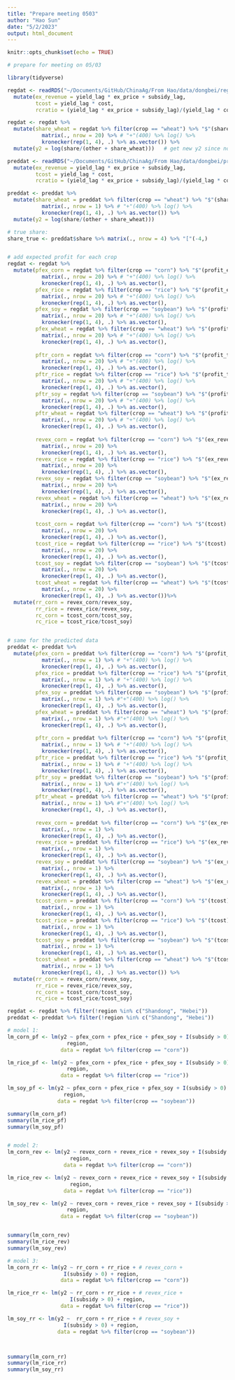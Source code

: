 ```yaml
---
title: "Prepare meeting 0503"
author: "Hao Sun"
date: "5/2/2023"
output: html_document
---
```


```r
knitr::opts_chunk$set(echo = TRUE)
```

```r
# prepare for meeting on 05/03

library(tidyverse)

regdat <- readRDS("~/Documents/GitHub/ChinaAg/From Hao/data/dongbei/regdat_V2.rds") %>% 
  mutate(ex_revenue = yield_lag * ex_price + subsidy_lag, 
         tcost = yield_lag * cost,
         rcratio = (yield_lag * ex_price + subsidy_lag)/(yield_lag * cost)) 

regdat <- regdat %>% 
  mutate(share_wheat = regdat %>% filter(crop == "wheat") %>% "$"(share) %>% 
           matrix(., nrow = 20) %>% # "+"(400) %>% log() %>% 
           kronecker(rep(1, 4), .) %>% as.vector()) %>% 
  mutate(y2 = log(share/(other + share_wheat)))   # get new y2 since now we combine other and wheat

preddat <- readRDS("~/Documents/GitHub/ChinaAg/From Hao/data/dongbei/preddat_V2.rds") %>% 
  mutate(ex_revenue = yield_lag * ex_price + subsidy_lag,
         tcost = yield_lag * cost,
         rcratio = (yield_lag * ex_price + subsidy_lag)/(yield_lag * cost)) 

preddat <- preddat %>% 
  mutate(share_wheat = preddat %>% filter(crop == "wheat") %>% "$"(share) %>% 
           matrix(., nrow = 1) %>% # "+"(400) %>% log() %>% 
           kronecker(rep(1, 4), .) %>% as.vector()) %>% 
  mutate(y2 = log(share/(other + share_wheat))) 

# true share: 
share_true <- preddat$share %>% matrix(., nrow = 4) %>% "["(-4,)


# add expected profit for each crop 
regdat <- regdat %>% 
  mutate(pfex_corn = regdat %>% filter(crop == "corn") %>% "$"(profit_ex) %>% 
           matrix(., nrow = 20) %>% # "+"(400) %>% log() %>% 
           kronecker(rep(1, 4), .) %>% as.vector(), 
         pfex_rice = regdat %>% filter(crop == "rice") %>% "$"(profit_ex) %>% 
           matrix(., nrow = 20) %>% # "+"(400) %>% log() %>% 
           kronecker(rep(1, 4), .) %>% as.vector(), 
         pfex_soy = regdat %>% filter(crop == "soybean") %>% "$"(profit_ex) %>% 
           matrix(., nrow = 20) %>% # "+"(400) %>% log() %>% 
           kronecker(rep(1, 4), .) %>% as.vector(), 
         pfex_wheat = regdat %>% filter(crop == "wheat") %>% "$"(profit_ex) %>% 
           matrix(., nrow = 20) %>% # "+"(400) %>% log() %>% 
           kronecker(rep(1, 4), .) %>% as.vector(),
         
         pftr_corn = regdat %>% filter(crop == "corn") %>% "$"(profit_true_lag) %>% 
           matrix(., nrow = 20) %>% # "+"(400) %>% log() %>% 
           kronecker(rep(1, 4), .) %>% as.vector(), 
         pftr_rice = regdat %>% filter(crop == "rice") %>% "$"(profit_true_lag) %>% 
           matrix(., nrow = 20) %>% # "+"(400) %>% log() %>% 
           kronecker(rep(1, 4), .) %>% as.vector(), 
         pftr_soy = regdat %>% filter(crop == "soybean") %>% "$"(profit_true_lag) %>% 
           matrix(., nrow = 20) %>% # "+"(400) %>% log() %>% 
           kronecker(rep(1, 4), .) %>% as.vector(), 
         pftr_wheat = regdat %>% filter(crop == "wheat") %>% "$"(profit_true_lag) %>% 
           matrix(., nrow = 20) %>% # "+"(400) %>% log() %>% 
           kronecker(rep(1, 4), .) %>% as.vector(),
         
         revex_corn = regdat %>% filter(crop == "corn") %>% "$"(ex_revenue) %>% 
           matrix(., nrow = 20) %>% 
           kronecker(rep(1, 4), .) %>% as.vector(), 
         revex_rice = regdat %>% filter(crop == "rice") %>% "$"(ex_revenue) %>% 
           matrix(., nrow = 20) %>% 
           kronecker(rep(1, 4), .) %>% as.vector(),
         revex_soy = regdat %>% filter(crop == "soybean") %>% "$"(ex_revenue) %>% 
           matrix(., nrow = 20) %>% 
           kronecker(rep(1, 4), .) %>% as.vector(), 
         revex_wheat = regdat %>% filter(crop == "wheat") %>% "$"(ex_revenue) %>% 
           matrix(., nrow = 20) %>% 
           kronecker(rep(1, 4), .) %>% as.vector(),
         
         tcost_corn = regdat %>% filter(crop == "corn") %>% "$"(tcost) %>% 
           matrix(., nrow = 20) %>% 
           kronecker(rep(1, 4), .) %>% as.vector(), 
         tcost_rice = regdat %>% filter(crop == "rice") %>% "$"(tcost) %>% 
           matrix(., nrow = 20) %>% 
           kronecker(rep(1, 4), .) %>% as.vector(),
         tcost_soy = regdat %>% filter(crop == "soybean") %>% "$"(tcost) %>% 
           matrix(., nrow = 20) %>% 
           kronecker(rep(1, 4), .) %>% as.vector(), 
         tcost_wheat = regdat %>% filter(crop == "wheat") %>% "$"(tcost) %>% 
           matrix(., nrow = 20) %>% 
           kronecker(rep(1, 4), .) %>% as.vector())%>% 
  mutate(rr_corn = revex_corn/revex_soy, 
         rr_rice = revex_rice/revex_soy,
         rc_corn = tcost_corn/tcost_soy, 
         rc_rice = tcost_rice/tcost_soy)


# same for the predicted data 
preddat <- preddat %>% 
  mutate(pfex_corn = preddat %>% filter(crop == "corn") %>% "$"(profit_ex) %>% 
           matrix(., nrow = 1) %>% # "+"(400) %>% log() %>% 
           kronecker(rep(1, 4), .) %>% as.vector(), 
         pfex_rice = preddat %>% filter(crop == "rice") %>% "$"(profit_ex) %>% 
           matrix(., nrow = 1) %>% # "+"(400) %>% log() %>% 
           kronecker(rep(1, 4), .) %>% as.vector(), 
         pfex_soy = preddat %>% filter(crop == "soybean") %>% "$"(profit_ex) %>% 
           matrix(., nrow = 1) %>% #"+"(400) %>% log() %>% 
           kronecker(rep(1, 4), .) %>% as.vector(), 
         pfex_wheat = preddat %>% filter(crop == "wheat") %>% "$"(profit_ex) %>% 
           matrix(., nrow = 1) %>% #"+"(400) %>% log() %>% 
           kronecker(rep(1, 4), .) %>% as.vector(),
         
         pftr_corn = preddat %>% filter(crop == "corn") %>% "$"(profit_true_lag) %>% 
           matrix(., nrow = 1) %>% # "+"(400) %>% log() %>% 
           kronecker(rep(1, 4), .) %>% as.vector(), 
         pftr_rice = preddat %>% filter(crop == "rice") %>% "$"(profit_true_lag) %>% 
           matrix(., nrow = 1) %>% # "+"(400) %>% log() %>% 
           kronecker(rep(1, 4), .) %>% as.vector(), 
         pftr_soy = preddat %>% filter(crop == "soybean") %>% "$"(profit_true_lag) %>% 
           matrix(., nrow = 1) %>% #"+"(400) %>% log() %>% 
           kronecker(rep(1, 4), .) %>% as.vector(), 
         pftr_wheat = preddat %>% filter(crop == "wheat") %>% "$"(profit_true_lag) %>% 
           matrix(., nrow = 1) %>% #"+"(400) %>% log() %>% 
           kronecker(rep(1, 4), .) %>% as.vector(),
         
         revex_corn = preddat %>% filter(crop == "corn") %>% "$"(ex_revenue) %>% 
           matrix(., nrow = 1) %>% 
           kronecker(rep(1, 4), .) %>% as.vector(), 
         revex_rice = preddat %>% filter(crop == "rice") %>% "$"(ex_revenue) %>% 
           matrix(., nrow = 1) %>% 
           kronecker(rep(1, 4), .) %>% as.vector(),
         revex_soy = preddat %>% filter(crop == "soybean") %>% "$"(ex_revenue) %>% 
           matrix(., nrow = 1) %>% 
           kronecker(rep(1, 4), .) %>% as.vector(), 
         revex_wheat = preddat %>% filter(crop == "wheat") %>% "$"(ex_revenue) %>% 
           matrix(., nrow = 1) %>% 
           kronecker(rep(1, 4), .) %>% as.vector(),
         tcost_corn = preddat %>% filter(crop == "corn") %>% "$"(tcost) %>% 
           matrix(., nrow = 1) %>% 
           kronecker(rep(1, 4), .) %>% as.vector(), 
         tcost_rice = preddat %>% filter(crop == "rice") %>% "$"(tcost) %>% 
           matrix(., nrow = 1) %>% 
           kronecker(rep(1, 4), .) %>% as.vector(),
         tcost_soy = preddat %>% filter(crop == "soybean") %>% "$"(tcost) %>% 
           matrix(., nrow = 1) %>% 
           kronecker(rep(1, 4), .) %>% as.vector(), 
         tcost_wheat = preddat %>% filter(crop == "wheat") %>% "$"(tcost) %>% 
           matrix(., nrow = 1) %>% 
           kronecker(rep(1, 4), .) %>% as.vector()) %>% 
  mutate(rr_corn = revex_corn/revex_soy, 
         rr_rice = revex_rice/revex_soy,
         rc_corn = tcost_corn/tcost_soy, 
         rc_rice = tcost_rice/tcost_soy)

regdat <- regdat %>% filter(!region %in% c("Shandong", "Hebei"))
preddat <- preddat %>% filter(!region %in% c("Shandong", "Hebei"))

# model 1: 
lm_corn_pf <- lm(y2 ~ pfex_corn + pfex_rice + pfex_soy + I(subsidy > 0) + # revex_corn +
                   region,
                 data = regdat %>% filter(crop == "corn"))

lm_rice_pf <- lm(y2 ~ pfex_corn + pfex_rice + pfex_soy + I(subsidy > 0) + # revex_rice + 
                   region,
                 data = regdat %>% filter(crop == "rice"))

lm_soy_pf <- lm(y2 ~ pfex_corn + pfex_rice + pfex_soy + I(subsidy > 0) + # revex_soy + 
                  region,
                data = regdat %>% filter(crop == "soybean"))

summary(lm_corn_pf)
summary(lm_rice_pf)
summary(lm_soy_pf)


# model 2: 
lm_corn_rev <- lm(y2 ~ revex_corn + revex_rice + revex_soy + I(subsidy > 0) +
                    region,
                  data = regdat %>% filter(crop == "corn"))

lm_rice_rev <- lm(y2 ~ revex_corn + revex_rice + revex_soy + I(subsidy > 0) +
                    region,
                  data = regdat %>% filter(crop == "rice"))

lm_soy_rev <- lm(y2 ~ revex_corn + revex_rice + revex_soy + I(subsidy > 0) +
                   region,
                 data = regdat %>% filter(crop == "soybean"))


summary(lm_corn_rev)
summary(lm_rice_rev)
summary(lm_soy_rev)

# model 3: 
lm_corn_rr <- lm(y2 ~ rr_corn + rr_rice + # revex_corn + 
                  I(subsidy > 0) + region, 
                 data = regdat %>% filter(crop == "corn"))

lm_rice_rr <- lm(y2 ~ rr_corn + rr_rice + # revex_rice +
                    I(subsidy > 0) + region, 
                 data = regdat %>% filter(crop == "rice"))

lm_soy_rr <- lm(y2 ~  rr_corn + rr_rice + # revex_soy + 
                  I(subsidy > 0) + region, 
                data = regdat %>% filter(crop == "soybean"))



summary(lm_corn_rr)
summary(lm_rice_rr)
summary(lm_soy_rr)
```

